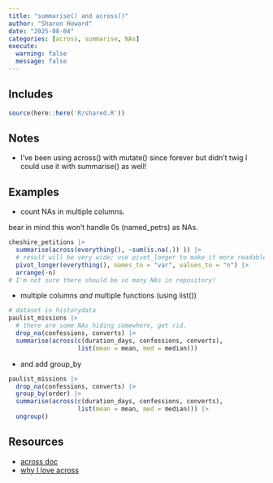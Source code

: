 ```yaml
---
title: "summarise() and across()"
author: "Sharon Howard"
date: "2025-08-04"
categories: [across, summarise, NAs]
execute:
  warning: false
  message: false
---
```



## Includes

```r
source(here::here('R/shared.R'))
```


## Notes

- I've been using across() with mutate() since forever but didn't twig I could use it with summarise() as well!


## Examples

- count NAs in multiple columns.

bear in mind this won't handle 0s (named_petrs) as NAs.

```r
cheshire_petitions |>
  summarise(across(everything(), ~sum(is.na(.)) )) |>
  # result will be very wide; use pivot_longer to make it more readable and sortable.
  pivot_longer(everything(), names_to = "var", values_to = "n") |>
  arrange(-n)
# I'm not sure there should be so many NAs in repository!
```


- multiple columns *and* multiple functions (using list())

```r
# dataset in historydata
paulist_missions |>
  # there are some NAs hiding somewhere, get rid. 
  drop_na(confessions, converts) |>
  summarise(across(c(duration_days, confessions, converts), 
                   list(mean = mean, med = median)))
```



- and add group_by

```r
paulist_missions |>
  drop_na(confessions, converts) |>
  group_by(order) |>
  summarise(across(c(duration_days, confessions, converts), 
                   list(mean = mean, med = median))) |>
  ungroup()
```




## Resources

- [across doc](https://dplyr.tidyverse.org/reference/across.html)
- [why I love across](https://willhipson.netlify.app/post/dplyr_across/dplyr_across/)